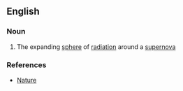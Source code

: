 ==English==

===Noun===
{{en-noun}}

# {{context|astronomy}} The expanding [[sphere]] of [[radiation]] around a [[supernova]]

===References===
*[http://www.nature.com/nature/journal/v334/n6181/abs/334412a0.html Nature]